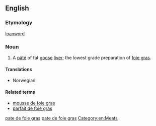 ==English==

===Etymology===
{{etyl|fr}} [[loanword]]

===Noun===
{{wikipedia}}
{{en-noun|head=[[pâté]] [[de]] [[foie gras]]|pâtés de foie gras}}

# A [[pâté]] of fat [[goose]] [[liver]]; the lowest grade preparation of [[foie gras]].

====Translations====
{{trans-top|the lowest grade preparation of foie gras}}
* Norwegian: {{t-|no|gåseleverpostei|m}}
{{trans-mid}}
{{trans-bottom}}

====Related terms====
* [[mousse de foie gras]]
* [[parfait de foie gras]]

[[Category:English terms spelled with Â|pate de foie gras]]
[[Category:English terms spelled with É|pate de foie gras]]

[[Category:en:Meats]]